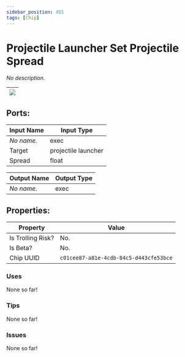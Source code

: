 ```yaml
---
sidebar_position: 455
tags: [Chip]
---
```


# Projectile Launcher Set Projectile Spread


*No description.*

| ![](https://images-ext-2.discordapp.net/external/MPmIaQzlEPmgGWlgi-WxBBXt0Bjv_zWPkg1y1f_sy3s/https/www.recroomcircuits.com/image/circuit/absolute-value?width=206&height=108) |
|-----|

## Ports:

| Input Name | Input Type |
|-----------|-----------|
| *No name.* | exec |
| Target | projectile launcher |
| Spread | float |

| Output Name | Output Type |
|-----------|-----------|
| *No name.* | exec |

## Properties:

| Property  | Value |
|-------------------|-----------|
| Is Trolling Risk? | No. |
| Is Beta? | No. |
| Chip UUID | `c01cee87-a81e-4cdb-84c5-d443cfe53bce` |

### Uses

None so far!

### Tips

None so far!

### Issues

None so far!